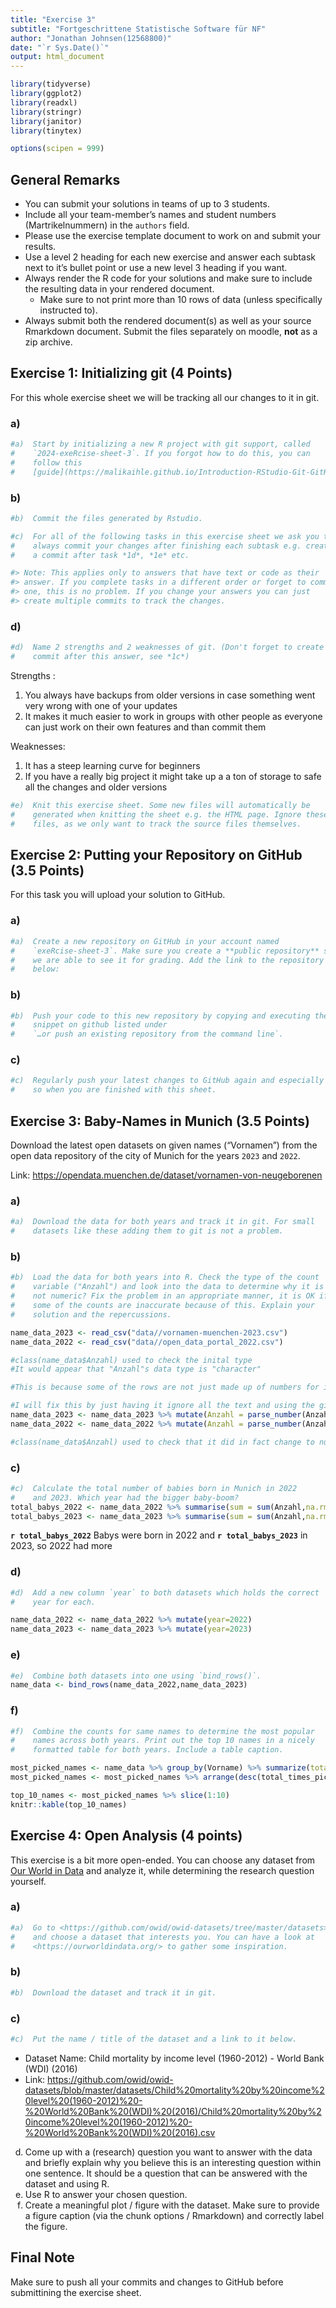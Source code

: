 ```yaml
---
title: "Exercise 3"
subtitle: "Fortgeschrittene Statistische Software für NF"
author: "Jonathan Johnsen(12568800)"
date: "`r Sys.Date()`"
output: html_document
---
```




```r
library(tidyverse)
library(ggplot2)
library(readxl)
library(stringr)
library(janitor)
library(tinytex)

options(scipen = 999) 
```

## General Remarks

-   You can submit your solutions in teams of up to 3 students.
-   Include all your team-member's names and student numbers
    (Martrikelnummern) in the `authors` field.
-   Please use the exercise template document to work on and submit your
    results.
-   Use a level 2 heading for each new exercise and answer each subtask
    next to it's bullet point or use a new level 3 heading if you want.
-   Always render the R code for your solutions and make sure to include
    the resulting data in your rendered document.
    -   Make sure to not print more than 10 rows of data (unless
        specifically instructed to).
-   Always submit both the rendered document(s) as well as your source
    Rmarkdown document. Submit the files separately on moodle, **not**
    as a zip archive.

## Exercise 1: Initializing git (4 Points)

For this whole exercise sheet we will be tracking all our changes to it
in git.

### a)
```r
#a)  Start by initializing a new R project with git support, called
#    `2024-exeRcise-sheet-3`. If you forgot how to do this, you can
#    follow this
#    [guide](https://malikaihle.github.io/Introduction-RStudio-Git-GitHub/rstudio_project.html).
```

### b)
```r
#b)  Commit the files generated by Rstudio.
```

```r
#c)  For all of the following tasks in this exercise sheet we ask you to
#    always commit your changes after finishing each subtask e.g. create
#    a commit after task *1d*, *1e* etc.

#> Note: This applies only to answers that have text or code as their
#> answer. If you complete tasks in a different order or forget to commit
#> one, this is no problem. If you change your answers you can just
#> create multiple commits to track the changes.
```

### d)
```r
#d)  Name 2 strengths and 2 weaknesses of git. (Don't forget to create a
#    commit after this answer, see *1c*)
```

Strengths :

1. You always have backups from older versions in case something went very wrong with one of your updates
2. It makes it much easier to work in groups with other people as everyone can just work on their own features and than commit them



Weaknesses:

1. It has a steep learning curve for beginners
2. If you have a really big project it might take up a a ton of storage to safe all the changes and older versions

```r
#e)  Knit this exercise sheet. Some new files will automatically be
#    generated when knitting the sheet e.g. the HTML page. Ignore these
#    files, as we only want to track the source files themselves.
```


## Exercise 2: Putting your Repository on GitHub (3.5 Points)

For this task you will upload your solution to GitHub.

### a)
```r
#a)  Create a new repository on GitHub in your account named
#    `exeRcise-sheet-3`. Make sure you create a **public repository** so
#    we are able to see it for grading. Add the link to the repository
#    below:
```

### b)
```r
#b)  Push your code to this new repository by copying and executing the
#    snippet on github listed under
#    `…or push an existing repository from the command line`.
```

### c)
```r
#c)  Regularly push your latest changes to GitHub again and especially do
#    so when you are finished with this sheet.
```
## Exercise 3: Baby-Names in Munich (3.5 Points)

Download the latest open datasets on given names ("Vornamen") from the
open data repository of the city of Munich for the years `2023` and
`2022`.

Link: <https://opendata.muenchen.de/dataset/vornamen-von-neugeborenen>

### a)
```r
#a)  Download the data for both years and track it in git. For small
#    datasets like these adding them to git is not a problem.
```

### b)
```r
#b)  Load the data for both years into R. Check the type of the count
#    variable ("Anzahl") and look into the data to determine why it is
#    not numeric? Fix the problem in an appropriate manner, it is OK if
#    some of the counts are inaccurate because of this. Explain your
#    solution and the repercussions.

name_data_2023 <- read_csv("data//vornamen-muenchen-2023.csv")
name_data_2022 <- read_csv("data//open_data_portal_2022.csv")

#class(name_data$Anzahl) used to check the inital type
#It would appear that "Anzahl"s data type is "character"

#This is because some of the rows are not just made up of numbers for instance the name "Aadhvika" contains the information "4 oder weniger"(4 or less) in 2023

#I will fix this by just having it ignore all the text and using the given maximum number I am assuming that's probably what you meant by "it is OK if some of the counts are inaccurate"
name_data_2023 <- name_data_2023 %>% mutate(Anzahl = parse_number(Anzahl))
name_data_2022 <- name_data_2022 %>% mutate(Anzahl = parse_number(Anzahl))

#class(name_data$Anzahl) used to check that it did in fact change to numerical
```

### c)
```r
#c)  Calculate the total number of babies born in Munich in 2022
#    and 2023. Which year had the bigger baby-boom?
total_babys_2022 <- name_data_2022 %>% summarise(sum = sum(Anzahl,na.rm=TRUE))
total_babys_2023 <- name_data_2023 %>% summarise(sum = sum(Anzahl,na.rm=TRUE))
```

 **`r total_babys_2022`** Babys were born in 2022 and **`r total_babys_2023`** in 2023, so 2022 had more

### d)
```r
#d)  Add a new column `year` to both datasets which holds the correct
#    year for each.

name_data_2022 <- name_data_2022 %>% mutate(year=2022)
name_data_2023 <- name_data_2023 %>% mutate(year=2023)
```

### e)
```r
#e)  Combine both datasets into one using `bind_rows()`.
name_data <- bind_rows(name_data_2022,name_data_2023)
```

### f)
```r
#f)  Combine the counts for same names to determine the most popular
#    names across both years. Print out the top 10 names in a nicely
#    formatted table for both years. Include a table caption.

most_picked_names <- name_data %>% group_by(Vorname) %>% summarize(total_times_picked = sum(Anzahl,na.rm=TRUE))
most_picked_names <- most_picked_names %>% arrange(desc(total_times_picked))

top_10_names <- most_picked_names %>% slice(1:10)
knitr::kable(top_10_names)
```
## Exercise 4: Open Analysis (4 points)

This exercise is a bit more open-ended. You can choose any dataset from
[Our World in Data](https://ourworldindata.org/) and analyze it, while
determining the research question yourself.

### a)
```r
#a)  Go to <https://github.com/owid/owid-datasets/tree/master/datasets>
#    and choose a dataset that interests you. You can have a look at
#    <https://ourworldindata.org/> to gather some inspiration.
```


### b)
```r
#b)  Download the dataset and track it in git.
```

### c)
```r
#c)  Put the name / title of the dataset and a link to it below.
```

-   Dataset Name: Child mortality by income level (1960-2012) - World Bank (WDI) (2016)
-   Link: <https://github.com/owid/owid-datasets/blob/master/datasets/Child%20mortality%20by%20income%20level%20(1960-2012)%20-%20World%20Bank%20(WDI)%20(2016)/Child%20mortality%20by%20income%20level%20(1960-2012)%20-%20World%20Bank%20(WDI)%20(2016).csv>

d)  Come up with a (research) question you want to answer with the data
    and briefly explain why you believe this is an interesting question
    within one sentence. It should be a question that can be answered
    with the dataset and using R.
e)  Use R to answer your chosen question.
f)  Create a meaningful plot / figure with the dataset. Make sure to
    provide a figure caption (via the chunk options / Rmarkdown) and
    correctly label the figure.

## Final Note

Make sure to push all your commits and changes to GitHub before
submittining the exercise sheet.
